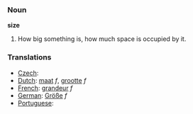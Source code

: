 === Noun ===

'''size'''

# How big something is, how much space is occupied by it.

=== Translations ===
*[[Czech]]: [[]]
*[[Dutch]]: [[maat]] ''f'', [[grootte]] ''f''
*[[French]]: [[grandeur]] ''f''
*[[German]]: [[Größe]] ''f''
*[[Portuguese]]: [[]]